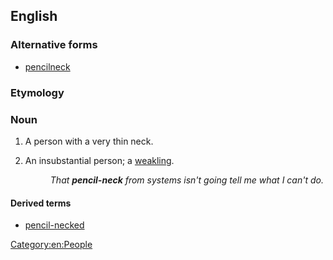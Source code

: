 {{also|pencilneck}}
==English==

===Alternative forms===
* [[pencilneck]]

===Etymology===
{{compound|en|pencil|neck}}

===Noun===
{{en-noun}}

# {{lb|en|informal}} A person with a very thin neck.
# {{lb|en|idiomatic|US|pejorative}} An insubstantial person; a [[weakling]].
#: ''That '''pencil-neck''' from systems isn't going tell me what I can't do.''

====Derived terms====
* [[pencil-necked]]

[[Category:en:People]]